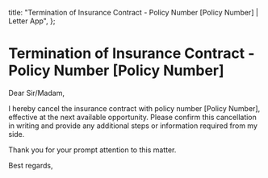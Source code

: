   title: "Termination of Insurance Contract - Policy Number [Policy Number] | Letter App",
};

# Termination of Insurance Contract - Policy Number [Policy Number]

Dear Sir/Madam,

I hereby cancel the insurance contract with policy number [Policy Number], effective at the next available opportunity. Please confirm this cancellation in writing and provide any additional steps or information required from my side.

Thank you for your prompt attention to this matter.

Best regards,
